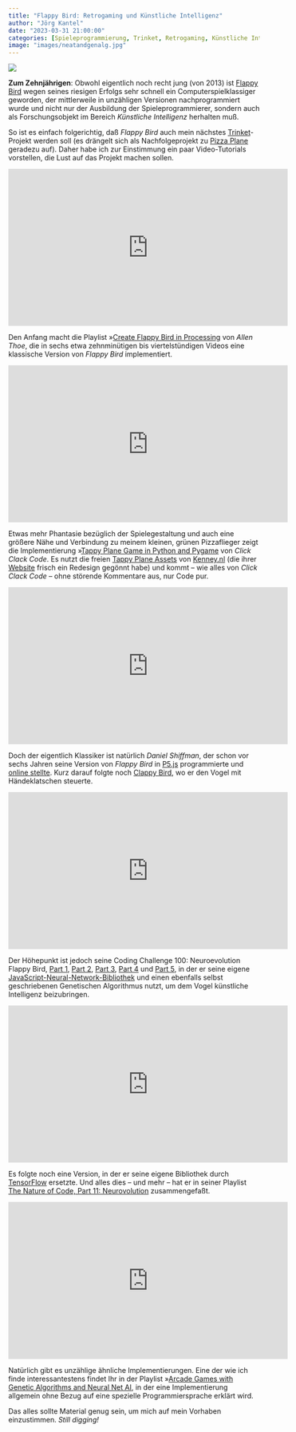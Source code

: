 ```yaml
---
title: "Flappy Bird: Retrogaming und Künstliche Intelligenz"
author: "Jörg Kantel"
date: "2023-03-31 21:00:00"
categories: [Spieleprogrammierung, Trinket, Retrogaming, Künstliche Intelligenz]
image: "images/neatandgenalg.jpg"
---
```


[![](images/neatandgenalg-b.jpg)](https://www.youtube.com/watch?v=ihX3-WDua2I)

**Zum Zehnjährigen**: Obwohl eigentlich noch recht jung (von 2013) ist [Flappy Bird](https://de.wikipedia.org/wiki/Flappy_Bird) wegen seines riesigen Erfolgs sehr schnell ein Computerspielklassiger geworden, der mittlerweile in unzähligen Versionen nachprogrammiert wurde und nicht nur der Ausbildung der Spieleprogrammierer, sondern auch als Forschungsobjekt im Bereich *Künstliche Intelligenz* herhalten muß.

So ist es einfach folgerichtig, daß *Flappy Bird* auch mein nächstes [Trinket](https://kantel.github.io/#category=Trinket)-Projekt werden soll (es drängelt sich als Nachfolgeprojekt zu [Pizza Plane](https://kantel.github.io/posts/2023032602_pizza_plane_with_pizzas/) geradezu auf). Daher habe ich zur Einstimmung ein paar Video-Tutorials vorstellen, die Lust auf das Projekt machen sollen.

<iframe width="560" height="315" src="https://www.youtube.com/embed/IIrGAvlNckw" title="YouTube video player" frameborder="0" allow="accelerometer; autoplay; clipboard-write; encrypted-media; gyroscope; picture-in-picture; web-share" allowfullscreen></iframe>

Den Anfang macht die Playlist »[Create Flappy Bird in Processing](https://www.youtube.com/playlist?list=PLAE4MzuQm3Gwj2QLcqpepbTuIuzi_18mS) von *Allen Thoe*, die in sechs etwa zehnminütigen bis viertelstündigen Videos eine klassische Version von *Flappy Bird* implementiert.

<iframe width="560" height="315" src="https://www.youtube.com/embed/YHaax4jP0ps" title="YouTube video player" frameborder="0" allow="accelerometer; autoplay; clipboard-write; encrypted-media; gyroscope; picture-in-picture; web-share" allowfullscreen></iframe>

Etwas mehr Phantasie bezüglich der Spielegestaltung und auch eine größere Nähe und Verbindung zu meinem kleinen, grünen Pizzaflieger zeigt die Implementierung »[Tappy Plane Game in Python and Pygame]({{video https://www.youtube.com/watch?v=YHaax4jP0ps}}) von *Click Clack Code*. Es nutzt die freien [Tappy Plane Assets](https://opengameart.org/content/tappy-plane) von [Kenney.nl](https://www.kenney.nl/assets/tappy-plane) (die ihrer [Website](https://www.kenney.nl/) frisch ein Redesign gegönnt habe) und kommt -- wie alles von *Click Clack Code* -- ohne störende Kommentare aus, nur Code pur.

<iframe width="560" height="315" src="https://www.youtube.com/embed/cXgA1d_E-jY" title="YouTube video player" frameborder="0" allow="accelerometer; autoplay; clipboard-write; encrypted-media; gyroscope; picture-in-picture; web-share" allowfullscreen></iframe>

Doch der eigentlich Klassiker ist natürlich *Daniel Shiffman*, der schon vor sechs Jahren seine Version von *Flappy Bird* in [P5.js](http://cognitiones.kantel-chaos-team.de/programmierung/creativecoding/processing/p5js.html) programmierte und [online stellte](https://www.youtube.com/watch?v=cXgA1d_E-jY). Kurz darauf folgte noch [Clappy Bird](https://www.youtube.com/watch?v=aKiyCeIuwn4), wo er den Vogel mit Händeklatschen steuerte.

<iframe width="560" height="315" src="https://www.youtube.com/embed/c6y21FkaUqw" title="YouTube video player" frameborder="0" allow="accelerometer; autoplay; clipboard-write; encrypted-media; gyroscope; picture-in-picture; web-share" allowfullscreen></iframe>

Der Höhepunkt ist jedoch seine Coding Challenge 100: Neuroevolution Flappy Bird, [Part&nbsp;1](https://www.youtube.com/watch?v=c6y21FkaUqw), [Part 2](https://www.youtube.com/watch?v=YtRA6tqgJBc), [Part 3](https://www.youtube.com/watch?v=3lvj9jvERvs), [Part 4](https://www.youtube.com/watch?v=HrvNpbnjEG8) und [Part 5](https://www.youtube.com/watch?v=U9wiMM3BqLU), in der er seine eigene [JavaScript-Neural-Network-Bibliothek](https://github.com/CodingTrain/Toy-Neural-Network-JS/) und einen ebenfalls selbst geschriebenen Genetischen Algorithmus nutzt, um dem Vogel künstliche Intelligenz beizubringen.

<iframe width="560" height="315" src="https://www.youtube.com/embed/cdUNkwXx-I4" title="YouTube video player" frameborder="0" allow="accelerometer; autoplay; clipboard-write; encrypted-media; gyroscope; picture-in-picture; web-share" allowfullscreen></iframe>

Es folgte noch eine Version, in der er seine eigene Bibliothek durch [TensorFlow](https://de.wikipedia.org/wiki/TensorFlow) ersetzte. Und alles dies -- und mehr -- hat er in seiner Playlist [The Nature of Code, Part 11: Neurovolution](https://www.youtube.com/playlist?list=PLRqwX-V7Uu6Yd3975YwxrR0x40XGJ_KGO) zusammengefaßt.

<iframe width="560" height="315" src="https://www.youtube.com/embed/ihX3-WDua2I" title="YouTube video player" frameborder="0" allow="accelerometer; autoplay; clipboard-write; encrypted-media; gyroscope; picture-in-picture; web-share" allowfullscreen></iframe>

Natürlich gibt es unzählige ähnliche Implementierungen. Eine der wie ich finde interessantestens findet Ihr in der Playlist »[Arcade Games with Genetic Algorithms and Neural Net AI](https://www.youtube.com/playlist?list=PLnICFpQDyZRErLFGJffSEFtRFO5uq5hQm), in der eine Implementierung allgemein ohne Bezug auf eine spezielle Programmiersprache erklärt wird.

Das alles sollte Material genug sein, um mich auf mein Vorhaben einzustimmen. *Still digging!*